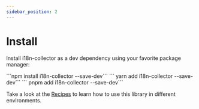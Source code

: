 ```yaml
---
sidebar_position: 2
---
```



# Install

Install i18n-collector as a dev dependency using your favorite package manager:

<Tabs>
  <TabItem value="npm" label="npm" default>
    ```npm install i18n-collector --save-dev```
  </TabItem>
  <TabItem value="yarn" label="yarn">
    ``` yarn add i18n-collector --save-dev```
  </TabItem>
  <TabItem value="pnpm" label="pnpm">
    ``` pnpm add i18n-collector --save-dev```
  </TabItem>
</Tabs>

Take a look at the [Recipes](category/recipes/) to learn how to use this library in different environments.
